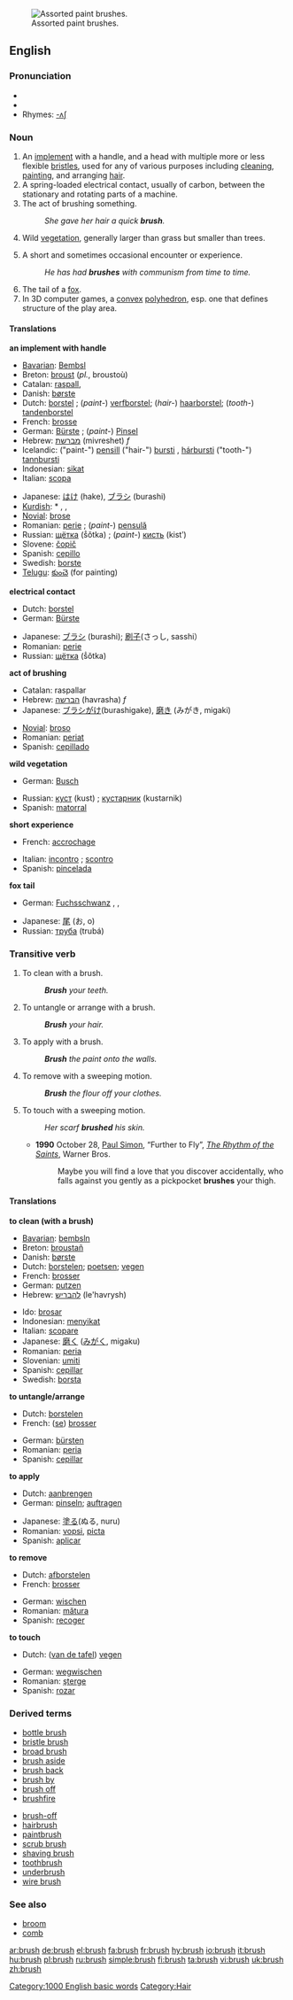 [[Image:Paint Brushes 3 by Morrhigan.jpg|thumb|right|Assorted paint brushes.]]
==English==

===Pronunciation===
*{{IPA|/bɹʌʃ/}}
*{{audio|en-us-brush.ogg|Audio (US)}}
*Rhymes: [[Rhymes:English:-ʌʃ|-ʌʃ]]

===Noun===
{{en-noun-reg-es}}

# An [[implement]] with a handle, and a head with multiple more or less flexible [[bristle]]s, used for any of various purposes including [[clean]]ing, [[paint]]ing, and arranging [[hair]].
# A spring-loaded electrical contact, usually of carbon, between the stationary and rotating parts of a machine.
# The act of brushing something.
#: ''She gave her hair a quick '''brush'''.''
# {{uncountable}} Wild [[vegetation]], generally larger than grass but smaller than trees.
# A short and sometimes occasional encounter or experience.
#: ''He has had '''brushes''' with communism from time to time.''
# The tail of a [[fox]].
# In 3D computer games, a [[convex]] [[polyhedron]], esp. one that defines structure of the play area.

====Translations====
'''an implement with handle'''
{{top}}
*[[Bavarian]]: [[Bembsl]] {{m}}
*Breton: [[broust]] {{m}} (''pl.'', broustoù)
*Catalan: [[raspall]], {{m}}
*Danish: [[børste]] {{c}}
*Dutch: [[borstel]] {{m}}; (''paint-'') [[verfborstel]]; (''hair-'') [[haarborstel]]; (''tooth-'') [[tandenborstel]]
*French: [[brosse]] {{f}}
*German: [[Bürste]] {{f}}; (''paint-'') [[Pinsel]] {{m}}
*Hebrew: [[מברשת]] (mivreshet) ''f''
*Icelandic: ("paint-") [[pensill]] {{m}} ("hair-") [[bursti]] {{m}}, [[hárbursti]] {{m}} ("tooth-") [[tannbursti]] {{m}}
*Indonesian: [[sikat]]
*Italian: [[scopa]] {{f}}
{{mid}}
*Japanese: [[はけ]] (hake), [[ブラシ]] (burashi)
*[[Kurdish]]: * {{trad|ku|firçe}} {{f}}, {{trad|ku|havlêk}} {{f}}, {{trad|ku|rînek}} {{f}}
*[[Novial]]: [[brose]]
*Romanian: [[perie]] {{f}}; (''paint-'') [[pensulă]] {{f}}
*Russian: [[щётка]] (ṧǒtka) {{f}}; (''paint-'') [[кисть]] (kistʹ) {{f}}
*Slovene: [[čopič]] {{m}}
*Spanish: [[cepillo]] {{m}}
*Swedish: [[borste]] {{c}}
*[[Telugu]]: [[కుంచె]] (for painting)
{{bottom}}

'''electrical contact'''
{{top}}
*Dutch: [[borstel]] {{m}}
*German: [[Bürste]] {{f}}
{{mid}}
*Japanese: [[ブラシ]] (burashi); [[刷子]](さっし, sasshi）
*Romanian: [[perie]] {{f}}
*Russian: [[щётка]] (ṧǒtka) {{f}}
{{bottom}}

'''act of brushing'''
{{top}}
*Catalan: raspallar
*Hebrew: [[הברשה]] (havrasha) ''f''
*Japanese: [[ブラシがけ]](burashigake), [[磨き]] (みがき, migaki) 
{{mid}}
*[[Novial]]: [[broso]]
*Romanian: [[periat]] {{n}}
*Spanish: [[cepillado]] {{m}}
{{bottom}}

'''wild vegetation'''
{{top}}
*German: [[Busch]] {{n}}
{{mid}}
*Russian: [[куст]] (kust) {{m}}; [[кустарник]] (kustarnik) {{m}}
*Spanish: [[matorral]] {{m}}
{{bottom}}

'''short experience'''
{{top}}
*French: [[accrochage]] {{m}}
{{mid}}
*Italian: [[incontro]] {{m}}; [[scontro]] {{m}}
*Spanish: [[pincelada]] {{f}}
{{bottom}}

'''fox tail'''
{{top}}
*German: [[Fuchsschwanz]] {{m}}, {{trad|de|Lunte}}, {{trad|de|Standarte}}
{{mid}}
*Japanese: [[尾]] (お, o)
*Russian: [[труба]] (trubá) {{f}}
{{bottom}}

===Transitive verb===
{{en-infl-reg-sibilant|bru|sh|}}

# To clean with a brush.
#: '''''Brush''' your teeth.''
# To untangle or arrange with a brush.
#: '''''Brush''' your hair.''
# To apply with a brush.
#: '''''Brush''' the paint onto the walls.''
# To remove with a sweeping motion.
#: '''''Brush''' the flour off your clothes.''
# To touch with a sweeping motion.
#: ''Her scarf '''brushed''' his skin.''
#*'''1990''' October 28, [[w:Paul Simon|Paul Simon]], “Further to Fly”, ''[[w:The Rhythm of the Saints|The Rhythm of the Saints]]'', Warner Bros.
#*: Maybe you will find a love that you discover accidentally, who falls against you gently as a pickpocket '''brushes''' your thigh.

====Translations====
'''to clean (with a brush)'''
{{top}}
*[[Bavarian]]: [[bembsln]]
*Breton: [[broustañ]]
*Danish: [[børste]]
*Dutch: [[borstelen]]; [[poetsen]]; [[vegen]]
*French: [[brosser]]
*German: [[putzen]]
*Hebrew: [[להבריש]] (le'havrysh)
{{mid}}
*Ido: [[brosar]]
*Indonesian: [[sikat|menyikat]]
*Italian: [[scopare]]
*Japanese: [[磨く]] ([[みがく]], migaku) 
*Romanian: [[peria]]
*Slovenian: [[umiti]]
*Spanish: [[cepillar]]
*Swedish: [[borsta]]
{{bottom}}

'''to untangle/arrange'''
{{top}}
*Dutch: [[borstelen]]
*French: ([[se brosser|se]]) [[se brosser|brosser]]
{{mid}}
*German: [[bürsten]]
*Romanian: [[peria]]
*Spanish: [[cepillar]]
{{bottom}}

'''to apply'''
{{top}}
*Dutch: [[aanbrengen]]
*German: [[pinseln]]; [[auftragen]]
{{mid}}
*Japanese: [[塗る]](ぬる, nuru)
*Romanian: [[vopsi]], [[picta]]
*Spanish: [[aplicar]]
{{bottom}}

'''to remove'''
{{top}}
*Dutch: [[afborstelen]]
*French: [[brosser]]
{{mid}}
*German: [[wischen]]
*Romanian: [[mătura]]
*Spanish: [[recoger]]
{{bottom}}

'''to touch'''
{{top}}
*Dutch: ([[van de tafel vegen|van de tafel]]) [[vegen]]
{{mid}}
*German: [[wegwischen]]
*Romanian: [[şterge]]
*Spanish: [[rozar]]
{{bottom}}

===Derived terms===
{{top}}
*[[bottle brush]]
*[[bristle brush]]
*[[broad brush]]
*[[brush aside]]
*[[brush back]]
*[[brush by]]
*[[brush off]]
*[[brushfire]]
{{mid}}
*[[brush-off]]
*[[hairbrush]]
*[[paintbrush]]
*[[scrub brush]]
*[[shaving brush]]
*[[toothbrush]]
*[[underbrush]]
*[[wire brush]]
{{bottom}}

===See also===
*[[broom]]
*[[comb]]

[[Category:1000 English basic words]]
[[Category:Hair]]

[[ar:brush]]
[[de:brush]]
[[el:brush]]
[[fa:brush]]
[[fr:brush]]
[[hy:brush]]
[[io:brush]]
[[it:brush]]
[[hu:brush]]
[[pl:brush]]
[[ru:brush]]
[[simple:brush]]
[[fi:brush]]
[[ta:brush]]
[[vi:brush]]
[[uk:brush]]
[[zh:brush]]